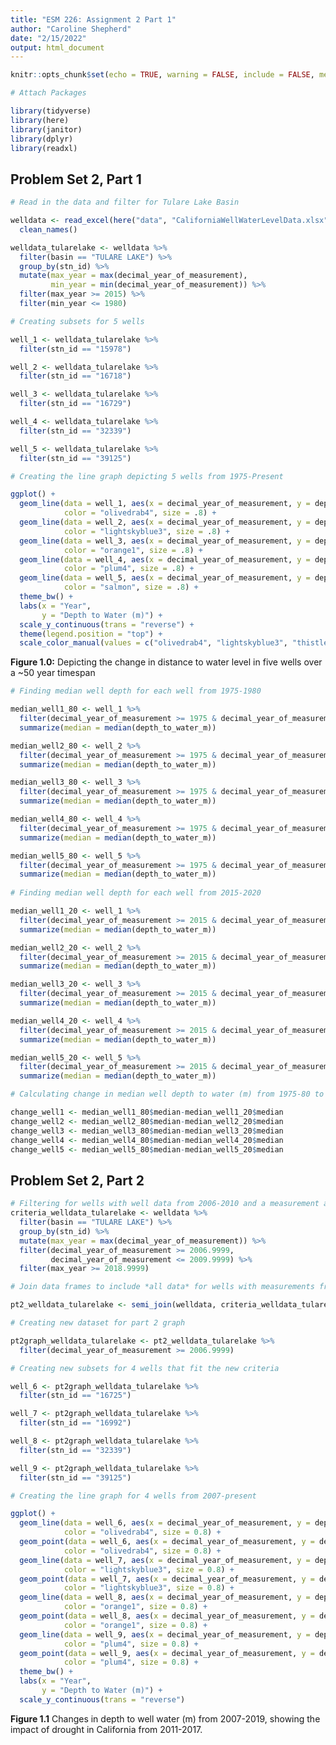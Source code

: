 ```yaml
---
title: "ESM 226: Assignment 2 Part 1"
author: "Caroline Shepherd"
date: "2/15/2022"
output: html_document
---
```


```r
knitr::opts_chunk$set(echo = TRUE, warning = FALSE, include = FALSE, message = FALSE)
```

```r

# Attach Packages

library(tidyverse)
library(here)
library(janitor)
library(dplyr)
library(readxl)

```

## Problem Set 2, Part 1

```r

# Read in the data and filter for Tulare Lake Basin

welldata <- read_excel(here("data", "CaliforniaWellWaterLevelData.xlsx")) %>% 
  clean_names()

welldata_tularelake <- welldata %>%  
  filter(basin == "TULARE LAKE") %>% 
  group_by(stn_id) %>% 
  mutate(max_year = max(decimal_year_of_measurement),
         min_year = min(decimal_year_of_measurement)) %>% 
  filter(max_year >= 2015) %>% 
  filter(min_year <= 1980)

# Creating subsets for 5 wells

well_1 <- welldata_tularelake %>% 
  filter(stn_id == "15978")

well_2 <- welldata_tularelake %>% 
  filter(stn_id == "16718")

well_3 <- welldata_tularelake %>% 
  filter(stn_id == "16729")

well_4 <- welldata_tularelake %>% 
  filter(stn_id == "32339")

well_5 <- welldata_tularelake %>% 
  filter(stn_id == "39125")
```


```r

# Creating the line graph depicting 5 wells from 1975-Present

ggplot() +
  geom_line(data = well_1, aes(x = decimal_year_of_measurement, y = depth_to_water_m),
            color = "olivedrab4", size = .8) +
  geom_line(data = well_2, aes(x = decimal_year_of_measurement, y = depth_to_water_m),
            color = "lightskyblue3", size = .8) +
  geom_line(data = well_3, aes(x = decimal_year_of_measurement, y = depth_to_water_m),
            color = "orange1", size = .8) +
  geom_line(data = well_4, aes(x = decimal_year_of_measurement, y = depth_to_water_m),
            color = "plum4", size = .8) +
  geom_line(data = well_5, aes(x = decimal_year_of_measurement, y = depth_to_water_m),
            color = "salmon", size = .8) +
  theme_bw() +
  labs(x = "Year",
       y = "Depth to Water (m)") +
  scale_y_continuous(trans = "reverse") +
  theme(legend.position = "top") +
  scale_color_manual(values = c("olivedrab4", "lightskyblue3", "thistle3", "plum4", "salmon"))

```
**Figure 1.0:** Depicting the change in distance to water level in five wells over a ~50 year timespan

```r

# Finding median well depth for each well from 1975-1980

median_well1_80 <- well_1 %>% 
  filter(decimal_year_of_measurement >= 1975 & decimal_year_of_measurement <= 1980) %>% 
  summarize(median = median(depth_to_water_m))

median_well2_80 <- well_2 %>% 
  filter(decimal_year_of_measurement >= 1975 & decimal_year_of_measurement <= 1980) %>% 
  summarize(median = median(depth_to_water_m))

median_well3_80 <- well_3 %>% 
  filter(decimal_year_of_measurement >= 1975 & decimal_year_of_measurement <= 1980) %>% 
  summarize(median = median(depth_to_water_m))

median_well4_80 <- well_4 %>% 
  filter(decimal_year_of_measurement >= 1975 & decimal_year_of_measurement <= 1980) %>% 
  summarize(median = median(depth_to_water_m))

median_well5_80 <- well_5 %>% 
  filter(decimal_year_of_measurement >= 1975 & decimal_year_of_measurement <= 1980) %>% 
  summarize(median = median(depth_to_water_m))
  
# Finding median well depth for each well from 2015-2020

median_well1_20 <- well_1 %>% 
  filter(decimal_year_of_measurement >= 2015 & decimal_year_of_measurement <= 2020) %>% 
  summarize(median = median(depth_to_water_m))

median_well2_20 <- well_2 %>% 
  filter(decimal_year_of_measurement >= 2015 & decimal_year_of_measurement <= 2020) %>% 
  summarize(median = median(depth_to_water_m))

median_well3_20 <- well_3 %>% 
  filter(decimal_year_of_measurement >= 2015 & decimal_year_of_measurement <= 2020) %>% 
  summarize(median = median(depth_to_water_m))

median_well4_20 <- well_4 %>% 
  filter(decimal_year_of_measurement >= 2015 & decimal_year_of_measurement <= 2020) %>% 
  summarize(median = median(depth_to_water_m))

median_well5_20 <- well_5 %>% 
  filter(decimal_year_of_measurement >= 2015 & decimal_year_of_measurement <= 2020) %>% 
  summarize(median = median(depth_to_water_m))

# Calculating change in median well depth to water (m) from 1975-80 to 2015-20

change_well1 <- median_well1_80$median-median_well1_20$median
change_well2 <- median_well2_80$median-median_well2_20$median
change_well3 <- median_well3_80$median-median_well3_20$median
change_well4 <- median_well4_80$median-median_well4_20$median
change_well5 <- median_well5_80$median-median_well5_20$median

```


## Problem Set 2, Part 2

```r

# Filtering for wells with well data from 2006-2010 and a measurement after 2018
criteria_welldata_tularelake <- welldata %>%  
  filter(basin == "TULARE LAKE") %>% 
  group_by(stn_id) %>% 
  mutate(max_year = max(decimal_year_of_measurement)) %>% 
  filter(decimal_year_of_measurement >= 2006.9999,
         decimal_year_of_measurement <= 2009.9999) %>% 
  filter(max_year >= 2018.9999)

# Join data frames to include *all data* for wells with measurements from 2007-2010 and a measurement after 2018 

pt2_welldata_tularelake <- semi_join(welldata, criteria_welldata_tularelake, by = "stn_id") 

# Creating new dataset for part 2 graph

pt2graph_welldata_tularelake <- pt2_welldata_tularelake %>% 
  filter(decimal_year_of_measurement >= 2006.9999)

# Creating new subsets for 4 wells that fit the new criteria

well_6 <- pt2graph_welldata_tularelake %>% 
  filter(stn_id == "16725")

well_7 <- pt2graph_welldata_tularelake %>% 
  filter(stn_id == "16992")

well_8 <- pt2graph_welldata_tularelake %>% 
  filter(stn_id == "32339")

well_9 <- pt2graph_welldata_tularelake %>% 
  filter(stn_id == "39125")

```

```r

# Creating the line graph for 4 wells from 2007-present

ggplot() +
  geom_line(data = well_6, aes(x = decimal_year_of_measurement, y = depth_to_water_m),
            color = "olivedrab4", size = 0.8) +
  geom_point(data = well_6, aes(x = decimal_year_of_measurement, y = depth_to_water_m),
            color = "olivedrab4", size = 0.8) +
  geom_line(data = well_7, aes(x = decimal_year_of_measurement, y = depth_to_water_m),
            color = "lightskyblue3", size = 0.8) +
  geom_point(data = well_7, aes(x = decimal_year_of_measurement, y = depth_to_water_m),
            color = "lightskyblue3", size = 0.8) +
  geom_line(data = well_8, aes(x = decimal_year_of_measurement, y = depth_to_water_m),
            color = "orange1", size = 0.8) +
  geom_point(data = well_8, aes(x = decimal_year_of_measurement, y = depth_to_water_m),
            color = "orange1", size = 0.8) +
  geom_line(data = well_9, aes(x = decimal_year_of_measurement, y = depth_to_water_m),
            color = "plum4", size = 0.8) +
  geom_point(data = well_9, aes(x = decimal_year_of_measurement, y = depth_to_water_m),
            color = "plum4", size = 0.8) +
  theme_bw() +
  labs(x = "Year",
       y = "Depth to Water (m)") +
  scale_y_continuous(trans = "reverse")

```
**Figure 1.1** Changes in depth to well water (m) from 2007-2019, showing the impact of drought in California from 2011-2017.
